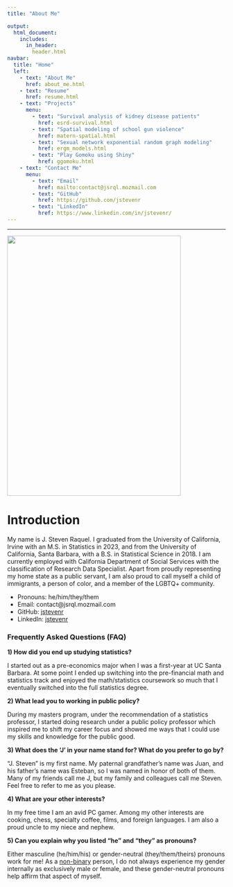 ```yaml
---
title: "About Me"

output:
  html_document:
    includes:
      in_header: 
        header.html
navbar:
  title: "Home"
  left:
    - text: "About Me"
      href: about_me.html
    - text: "Resume"
      href: resume.html
    - text: "Projects"
      menu:
        - text: "Survival analysis of kidney disease patients"
          href: esrd-survival.html
        - text: "Spatial modeling of school gun violence"
          href: matern-spatial.html
        - text: "Sexual network exponential random graph modeling"
          href: ergm_models.html
        - text: "Play Gomoku using Shiny"
          href: ggomoku.html
    - text: "Contact Me"
      menu:
        - text: "Email"
          href: mailto:contact@jsrql.mozmail.com
        - text: "GitHub"
          href: https://github.com/jstevenr
        - text: "LinkedIn"
          href: https://www.linkedin.com/in/jstevenr/
---
```


----

<left><img src="images/graduation_photo.png" width="400px" height="600px"></left>

# Introduction

My name is J. Steven Raquel. I graduated from the University of California, Irvine with an M.S. in Statistics in 2023, and from the University of California, Santa Barbara, with a B.S. in Statistical Science in 2018. I am currently employed with California Department of Social Services with the classification of Research Data Specialist. Apart from proudly representing my home state as a public servant, I am also proud to call myself a child of immigrants, a person of color, and a member of the LGBTQ+ community. 

* Pronouns: he/him/they/them 
* Email: contact@jsrql.mozmail.com
* GitHub: [jstevenr](https://github.com/jstevenr)
* LinkedIn: [jstevenr](https://www.linkedin.com/in/jstevenr/)

### Frequently Asked Questions (FAQ)

**1) How did you end up studying statistics?**

I started out as a pre-economics major when I was a first-year at UC Santa Barbara. At some point I ended up switching into the pre-financial math and statistics track and enjoyed the math/statistics coursework so much that I eventually switched into the full statistics degree. 

**2) What lead you to working in public policy?**

During my masters program, under the recommendation of a statistics professor, I started doing research under a public policy professor which inspired me to shift my career focus and showed me ways that I could use my skills and knowledge for the public good. 

**3) What does the 'J' in your name stand for? What do you prefer to go by?**

“J. Steven” is my first name. My paternal grandfather’s name was Juan, and his father’s name was Esteban, so I was named in honor of both of them. Many of my friends call me J, but my family and colleagues call me Steven. Feel free to refer to me as you please. 

**4) What are your other interests?**

In my free time I am an avid PC gamer. Among my other interests are cooking, chess, specialty coffee, films, and foreign languages. I am also a proud uncle to my niece and nephew.

**5) Can you explain why you listed "he" and "they" as pronouns?**

Either masculine (he/him/his) or gender-neutral (they/them/theirs) pronouns work for me! As a [non-binary]([https://www.verywellmind.com/what-does-it-mean-to-be-non-binary-or-have-non-binary-gender-4172702]) person, I do not always experience my gender internally as exclusively male or female, and these gender-neutral pronouns help affirm that aspect of myself. 
